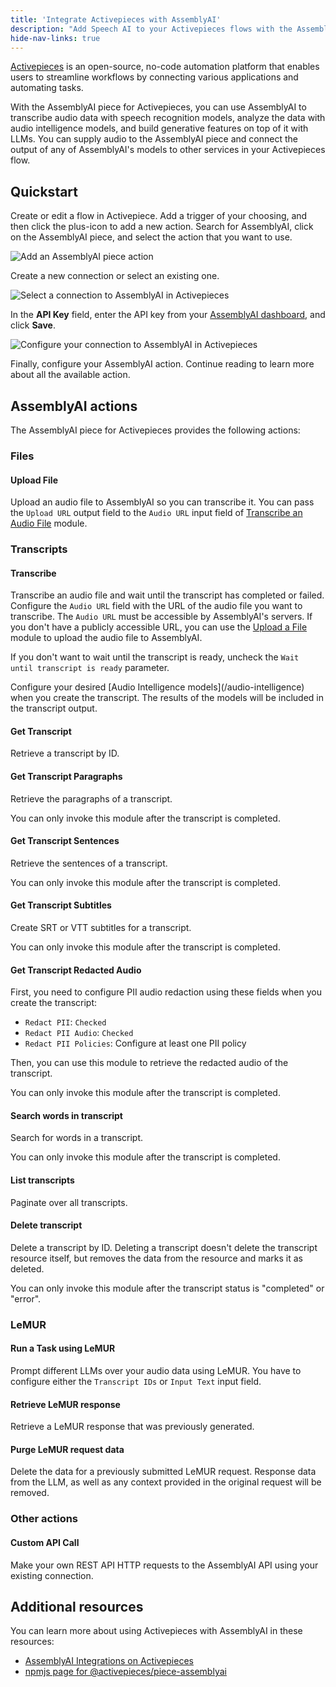 ```yaml
---
title: 'Integrate Activepieces with AssemblyAI'
description: "Add Speech AI to your Activepieces flows with the AssemblyAI piece."
hide-nav-links: true
---
```



  





[Activepieces](https://www.activepieces.com/) is an open-source, no-code automation platform that enables users to streamline workflows by connecting various applications and automating tasks.

With the AssemblyAI piece for Activepieces, you can use AssemblyAI to transcribe audio data with speech recognition models, analyze the data with audio intelligence models, and build generative features on top of it with LLMs.
You can supply audio to the AssemblyAI piece and connect the output of any of AssemblyAI's models to other services in your Activepieces flow.




## Quickstart

<Steps>
<Step>
Create or edit a flow in Activepiece. Add a trigger of your choosing, and then click the plus-icon to add a new action.
Search for AssemblyAI, click on the AssemblyAI piece, and select the action that you want to use.

![Add an AssemblyAI piece action](../../assets/img/integrations/activepieces/add-action.png)

</Step>
<Step>

Create a new connection or select an existing one.

![Select a connection to AssemblyAI in Activepieces](../../assets/img/integrations/activepieces/select-api-key.png)

In the **API Key** field, enter the API key from your [AssemblyAI dashboard](https://www.assemblyai.com/dashboard/login), and click **Save**.

![Configure your connection to AssemblyAI in Activepieces](../../assets/img/integrations/activepieces/configure-api-key.png)

</Step>
<Step>

Finally, configure your AssemblyAI action. Continue reading to learn more about all the available action.

</Step>
</Steps>


## AssemblyAI actions

The AssemblyAI piece for Activepieces provides the following actions:

### Files

#### Upload File

Upload an audio file to AssemblyAI so you can transcribe it.
You can pass the `Upload URL` output field to the `Audio URL` input field of [Transcribe an Audio File](#transcribe-an-audio-file) module.

### Transcripts

#### Transcribe

Transcribe an audio file and wait until the transcript has completed or failed.
Configure the `Audio URL` field with the URL of the audio file you want to transcribe.
The `Audio URL` must be accessible by AssemblyAI's servers.
If you don't have a publicly accessible URL, you can use the [Upload a File](#upload-a-file) module to upload the audio file to AssemblyAI.

If you don't want to wait until the transcript is ready, uncheck the `Wait until transcript is ready` parameter.

<Info>
Configure your desired [Audio Intelligence models](/audio-intelligence) when you create the transcript.
The results of the models will be included in the transcript output.
</Info>

#### Get Transcript

Retrieve a transcript by ID.

#### Get Transcript Paragraphs

Retrieve the paragraphs of a transcript.

<Note>
You can only invoke this module after the transcript is completed.
</Note>

#### Get Transcript Sentences

Retrieve the sentences of a transcript.

<Note>
You can only invoke this module after the transcript is completed.
</Note>

#### Get Transcript Subtitles

Create SRT or VTT subtitles for a transcript.

<Note>
You can only invoke this module after the transcript is completed.
</Note>

#### Get Transcript Redacted Audio

First, you need to configure PII audio redaction using these fields when you create the transcript:
- `Redact PII`: `Checked`
- `Redact PII Audio`: `Checked`
- `Redact PII Policies`: Configure at least one PII policy

Then, you can use this module to retrieve the redacted audio of the transcript.

<Note>
You can only invoke this module after the transcript is completed.
</Note>

#### Search words in transcript

Search for words in a transcript.

<Note>
You can only invoke this module after the transcript is completed.
</Note>

#### List transcripts

Paginate over all transcripts.

#### Delete transcript

Delete a transcript by ID.
Deleting a transcript doesn't delete the transcript resource itself, but removes the data from the resource and marks it as deleted.

<Note>
You can only invoke this module after the transcript status is "completed" or "error".
</Note>

### LeMUR

#### Run a Task using LeMUR

Prompt different LLMs over your audio data using LeMUR.
You have to configure either the `Transcript IDs` or `Input Text` input field.

#### Retrieve LeMUR response

Retrieve a LeMUR response that was previously generated.

#### Purge LeMUR request data

Delete the data for a previously submitted LeMUR request.
Response data from the LLM, as well as any context provided in the original request will be removed.

### Other actions

#### Custom API Call

Make your own REST API HTTP requests to the AssemblyAI API using your existing connection.




## Additional resources

You can learn more about using Activepieces with AssemblyAI in these resources:

- [AssemblyAI Integrations on Activepieces](https://www.activepieces.com/pieces/assemblyai)
- [npmjs page for @activepieces/piece-assemblyai](https://www.npmjs.com/package/@activepieces/piece-assemblyai)



